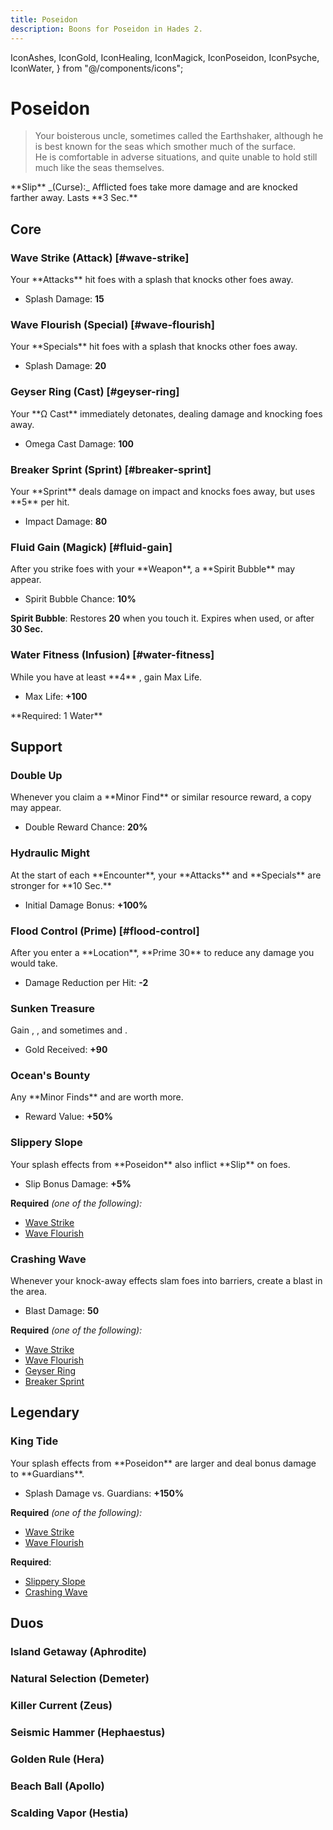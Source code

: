 ```yaml
---
title: Poseidon
description: Boons for Poseidon in Hades 2.
---
```


  IconAshes,
  IconGold,
  IconHealing,
  IconMagick,
  IconPoseidon,
  IconPsyche,
  IconWater,
} from "@/components/icons";


# <IconPoseidon className="mb-2" /> Poseidon

> Your boisterous uncle, sometimes called the Earthshaker, although he is best
> known for the seas which smother much of the surface.\
> He is comfortable in adverse situations, and quite unable to hold still much like
> the seas themselves.

<Boon className="mt-4">
  **Slip** _(Curse):_ Afflicted foes take more damage and are knocked farther
  away. Lasts **3 Sec.**
</Boon>

## Core

### Wave Strike (Attack) [#wave-strike]

<Boon element="water">
Your **Attacks** hit foes with a splash that knocks other foes away.

- Splash Damage: **15**

</Boon>

### Wave Flourish (Special) [#wave-flourish]

<Boon element="water">
Your **Specials** hit foes with a splash that knocks other foes away.

- Splash Damage: **20**

</Boon>

### Geyser Ring (Cast) [#geyser-ring]

<Boon element="water">
Your **Ω Cast** immediately detonates, dealing damage and knocking foes away.

- Omega Cast Damage: **100**

</Boon>

### Breaker Sprint (Sprint) [#breaker-sprint]

<Boon element="water">
Your **Sprint** deals damage on impact and knocks foes away, but uses **5** <IconMagick /> per hit.

- Impact Damage: **80**

</Boon>

### Fluid Gain (Magick) [#fluid-gain]

<Boon element="water">
After you strike foes with your **Weapon**, a **Spirit Bubble** may appear.

- Spirit Bubble Chance: **10%**

**Spirit Bubble**: Restores **20** <IconMagick /> when you touch it. Expires
when used, or after **30 Sec.**

</Boon>

### Water Fitness (Infusion) [#water-fitness]

<Boon>
While you have at least **4** <IconWater />, gain Max Life.

- Max Life: **+100**

</Boon>
**Required: 1 Water**

## Support

### Double Up

<Boon element="water">
Whenever you claim a **Minor Find** or similar resource reward, a copy may appear.

- Double Reward Chance: **20%**

</Boon>

### Hydraulic Might

<Boon element="water">
At the start of each **Encounter**, your **Attacks** and **Specials** are stronger for **10 Sec.**

- Initial Damage Bonus: **+100%**

</Boon>

### Flood Control (Prime) [#flood-control]

<Boon element="water">
After you enter a **Location**, **Prime 30** <IconMagick /> to reduce any damage you would take.

- Damage Reduction per Hit: **-2**

</Boon>

### Sunken Treasure

<Boon element="water">
Gain <IconGold />, <IconHealing />, and sometimes <IconAshes /> and <IconPsyche />.

- Gold Received: **+90**

</Boon>

### Ocean's Bounty

<Boon element="water">
Any **Minor Finds** and <IconGold /> are worth more.

- Reward Value: **+50%**

</Boon>

### Slippery Slope

<Boon element="water">
Your splash effects from **Poseidon** also inflict **Slip** on foes.

- Slip Bonus Damage: **+5%**

</Boon>

**Required** _(one of the following):_

- [Wave Strike](#wave-strike)
- [Wave Flourish](#wave-flourish)

### Crashing Wave

<Boon element="water">
Whenever your knock-away effects slam foes into barriers, create a blast in the area.

- Blast Damage: **50**

</Boon>

**Required** _(one of the following):_

- [Wave Strike](#wave-strike)
- [Wave Flourish](#wave-flourish)
- [Geyser Ring](#geyser-ring)
- [Breaker Sprint](#breaker-sprint)

## <TextHighlight type="legendary">Legendary</TextHighlight>

### <TextHighlight type="legendary">King Tide</TextHighlight>

<Boon element="water">
Your splash effects from **Poseidon** are larger and deal bonus damage to **Guardians**.

- Splash Damage vs. Guardians: **+150%**

</Boon>

**Required** _(one of the following):_

- [Wave Strike](#wave-strike)
- [Wave Flourish](#wave-flourish)

**Required**:

- [Slippery Slope](#slippery-slope)
- [Crashing Wave](#crashing-wave)

## <TextHighlight type="duo">Duos</TextHighlight>

### <TextHighlight type="duo">Island Getaway</TextHighlight> (Aphrodite)

<IslandGetaway />

### <TextHighlight type="duo">Natural Selection</TextHighlight> (Demeter)

<NaturalSelection />

### <TextHighlight type="duo">Killer Current</TextHighlight> (Zeus)

<KillerCurrent />

### <TextHighlight type="duo">Seismic Hammer</TextHighlight> (Hephaestus)

<SeismicHammer />

### <TextHighlight type="duo">Golden Rule</TextHighlight> (Hera)

<GoldenRule />

### <TextHighlight type="duo">Beach Ball</TextHighlight> (Apollo)

<BeachBall />

### <TextHighlight type="duo">Scalding Vapor</TextHighlight> (Hestia)

<ScaldingVapor />
